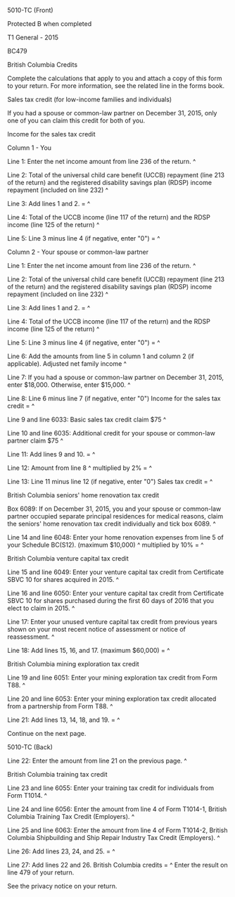 ﻿5010-TC (Front) 
 
Protected B when completed 
 
T1 General - 2015 
 
BC479 
 
British Columbia Credits 
 
Complete the calculations that apply to you and attach a copy of this form to 
your return. For more information, see the related line in the forms book. 
 
Sales tax credit (for low-income families and individuals) 
 
If you had a spouse or common-law partner on December 31, 2015, only one of 
you can claim this credit for both of you. 
 
Income for the sales tax credit 
 
Column 1 - You 
 
Line 1: Enter the net income amount from line 236 of the return. ^
 
Line 2: Total of the universal child care benefit (UCCB) repayment (line 213 
of the return) and the registered disability savings plan (RDSP) income 
repayment (included on line 232) ^
 
Line 3: Add lines 1 and 2. = ^
 
Line 4: Total of the UCCB income (line 117 of the return) and the RDSP income 
(line 125 of the return) ^
 
Line 5: Line 3 minus line 4 (if negative, enter "0") = ^
 
Column 2 - Your spouse or common-law partner 
 
Line 1: Enter the net income amount from line 236 of the return. ^
 
Line 2: Total of the universal child care benefit (UCCB) repayment (line 213 
of the return) and the registered disability savings plan (RDSP) income 
repayment (included on line 232) ^
 
Line 3: Add lines 1 and 2. = ^
 
Line 4: Total of the UCCB income (line 117 of the return) and the RDSP income 
(line 125 of the return) ^
 
Line 5: Line 3 minus line 4 (if negative, enter "0") = ^
 
Line 6: Add the amounts from line 5 in column 1 and column 2 (if applicable). 
Adjusted net family income ^
 
Line 7: If you had a spouse or common-law partner on December 31, 2015, enter 
$18,000. Otherwise, enter $15,000. ^
 
Line 8: Line 6 minus line 7 (if negative, enter "0") Income for the sales tax 
credit = ^
 
Line 9 and line 6033: Basic sales tax credit claim $75 ^
 
Line 10 and line 6035: Additional credit for your spouse or common-law 
partner claim $75 ^
 
Line 11: Add lines 9 and 10. = ^
 
Line 12: Amount from line 8 ^
multiplied by 2% = ^
 
Line 13: Line 11 minus line 12 (if negative, enter "0") Sales tax credit = ^
 
British Columbia seniors' home renovation tax credit 
 
Box 6089: If on December 31, 2015, you and your spouse or common-law partner 
occupied separate principal residences for medical reasons, claim the 
seniors' home renovation tax credit individually and tick box 6089. ^
 
Line 14 and line 6048: Enter your home renovation expenses from line 5 of 
your Schedule BC(S12). (maximum $10,000) ^
multiplied by 10% = ^
 
British Columbia venture capital tax credit 
 
Line 15 and line 6049: Enter your venture capital tax credit from Certificate 
SBVC 10 for shares acquired in 2015. ^
 
Line 16 and line 6050: Enter your venture capital tax credit from Certificate 
SBVC 10 for shares purchased during the first 60 days of 2016 that you elect 
to claim in 2015. ^
 
Line 17: Enter your unused venture capital tax credit from previous years 
shown on your most recent notice of assessment or notice of reassessment. ^
 
Line 18: Add lines 15, 16, and 17. (maximum $60,000) = ^
 
British Columbia mining exploration tax credit 
 
Line 19 and line 6051: Enter your mining exploration tax credit from Form 
T88. ^
 
Line 20 and line 6053: Enter your mining exploration tax credit allocated 
from a partnership from Form T88. ^
 
Line 21: Add lines 13, 14, 18, and 19. = ^
 
Continue on the next page. 
 
 
5010-TC (Back) 
 
Line 22: Enter the amount from line 21 on the previous page. ^
 
British Columbia training tax credit 
 
Line 23 and line 6055: Enter your training tax credit for individuals from 
Form T1014. ^
 
Line 24 and line 6056: Enter the amount from line 4 of Form T1014-1, British 
Columbia Training Tax Credit (Employers). ^
 
Line 25 and line 6063: Enter the amount from line 4 of Form T1014-2, British 
Columbia Shipbuilding and Ship Repair Industry Tax Credit (Employers). ^
 
Line 26: Add lines 23, 24, and 25. = ^
 
Line 27: Add lines 22 and 26. British Columbia credits = ^
Enter the result on line 479 of your return. 
 
See the privacy notice on your return.
